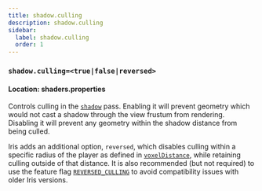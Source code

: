 ```yaml
---
title: shadow.culling
description: shadow.culling
sidebar:
  label: shadow.culling
  order: 1
---
```


### `shadow.culling=<true|false|reversed>`

#### Location: shaders.properties

Controls culling in the [`shadow`](/reference/programs/shadow) pass. Enabling it will prevent geometry which would not cast a shadow through the view frustum from rendering. Disabling it will prevent any geometry within the shadow distance from being culled.

Iris adds an additional option, `reversed`, which disables culling within a specific radius of the player as defined in [`voxelDistance`](/reference/directives/constants/voxeldistance), while retaining culling outside of that distance. It is also recommended (but not required) to use the feature flag [`REVERSED_CULLING`](/reference/directives/shadersproperties/flags) to avoid compatibility issues with older Iris versions.